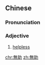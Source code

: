 {{also|无助}}
==Chinese==
{{zh-forms|s=无助}}

===Pronunciation===
{{zh-pron
|m=wúzhù
|c=mou4 zo6
|h=pfs=vù-chhu
|cat=a
}}

===Adjective===
{{zh-adj}}

# [[helpless]]

[[chr:無助]]
[[zh:無助]]